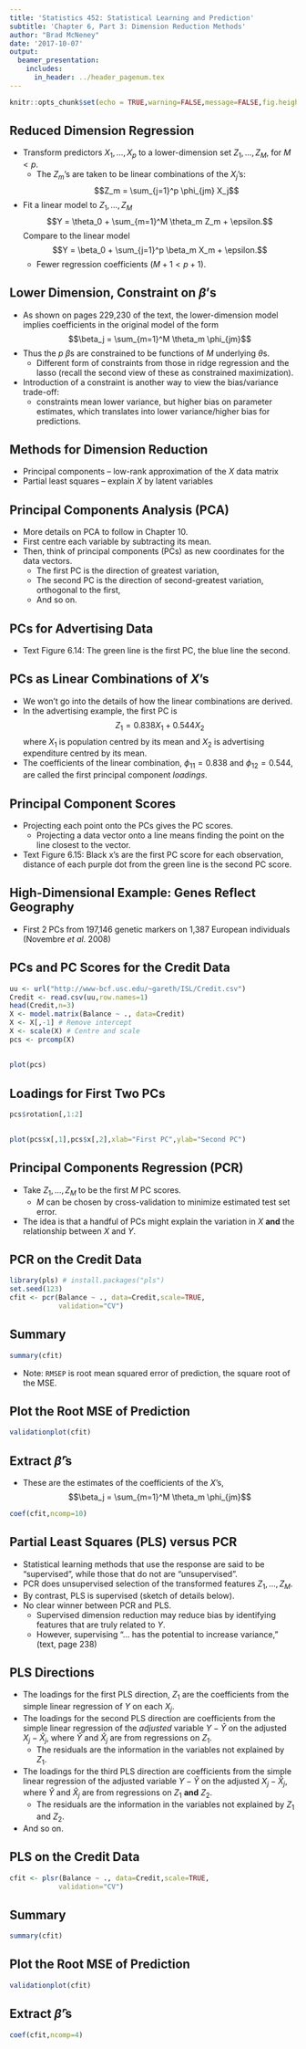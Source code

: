```yaml
---
title: 'Statistics 452: Statistical Learning and Prediction'
subtitle: 'Chapter 6, Part 3: Dimension Reduction Methods'
author: "Brad McNeney"
date: '2017-10-07'
output: 
  beamer_presentation:
    includes:
      in_header: ../header_pagenum.tex
---
```


```r
knitr::opts_chunk$set(echo = TRUE,warning=FALSE,message=FALSE,fig.height=3.5,fig.width=5)
```

## Reduced Dimension Regression

* Transform predictors $X_1,\ldots,X_p$ to
a lower-dimension set $Z_1,\ldots,Z_M$, for
$M<p$.
    + The $Z_m$'s are taken to be linear combinations of the 
    $X_j$'s: 
    $$Z_m = \sum_{j=1}^p \phi_{jm} X_j$$
* Fit a linear model to $Z_1,\ldots,Z_M$
$$Y = \theta_0 + \sum_{m=1}^M \theta_m Z_m + \epsilon.$$
Compare to the linear model
$$Y = \beta_0 + \sum_{j=1}^p \beta_m X_m + \epsilon.$$
    + Fewer regression coefficients ($M+1 < p+1$).

## Lower Dimension, Constraint on $\beta$'s

* As shown on pages 229,230 of the text,
the lower-dimension model implies coefficients
in the original model of the form
$$\beta_j = \sum_{m=1}^M \theta_m \phi_{jm}$$
* Thus the $p$ $\beta$s are constrained to be
functions of $M$ underlying $\theta$s.
    + Different form of constraints from those in
    ridge regression and the lasso (recall the 
    second view of these as constrained maximization).
* Introduction of a constraint is 
another way to view the bias/variance trade-off:
    + constraints mean lower variance, but higher bias
    on parameter estimates, which translates into 
    lower variance/higher bias for predictions.
    
    
## Methods for Dimension Reduction

* Principal components -- low-rank approximation of the 
$X$ data matrix
* Partial least squares -- explain $X$ by latent variables

## Principal Components Analysis (PCA)

* More details on PCA to follow in Chapter 10.
* First centre each variable by subtracting its mean.
* Then, think of principal components (PCs) as
new coordinates for the data vectors.
    + The first PC is the direction of greatest variation,
    + The second PC is the direction of second-greatest
    variation, orthogonal to the first,
    + And so on.

## PCs for Advertising Data


* Text Figure 6.14:
The green line is the first PC, the blue 
line the second.

\begin{center}
\includegraphics[height=2.5in]{Fig6_14.pdf}
\end{center}

## PCs as Linear Combinations of $X$'s

* We won't go into the details of how the 
linear combinations are derived.
* In the advertising example, the first PC is 
$$Z_1 = 0.838 X_1 + 0.544 X_2$$
where $X_1$ is population centred by its mean
and $X_2$ is advertising expenditure centred by its mean.
* The coefficients of the linear combination,
$\phi_{11}= 0.838$ and $\phi_{12}=0.544$,
are called the first principal component *loadings*.

## Principal Component Scores

* Projecting each point onto the PCs gives the 
PC scores.
    + Projecting a data vector 
    onto a line means finding the point
    on the line closest to the vector.

* Text Figure 6.15: Black x's are the first PC score
for each observation, distance of each purple 
dot from the green line is the second PC score.

\vspace*{-.5in}

\begin{center}
\includegraphics[height=2in]{Fig6_15.pdf}
\end{center}

## High-Dimensional Example: Genes Reflect Geography

* First 2 PCs from 
197,146 genetic markers on 1,387 European individuals
(Novembre _et al._ 2008)

\begin{center}
\includegraphics[height=2.5in]{EuropeanGenStr.pdf}
\end{center}


## PCs and PC Scores for the Credit Data

\scriptsize

```r
uu <- url("http://www-bcf.usc.edu/~gareth/ISL/Credit.csv")
Credit <- read.csv(uu,row.names=1)
head(Credit,n=3)
X <- model.matrix(Balance ~ ., data=Credit)
X <- X[,-1] # Remove intercept
X <- scale(X) # Centre and scale
pcs <- prcomp(X)
```

##

\scriptsize

```r
plot(pcs)
```

## Loadings for First Two PCs

\scriptsize

```r
pcs$rotation[,1:2]
```

##

\scriptsize

```r
plot(pcs$x[,1],pcs$x[,2],xlab="First PC",ylab="Second PC")
```


## Principal Components Regression (PCR)

* Take $Z_1,\ldots,Z_M$ to be the first $M$ 
PC scores.
    + $M$ can be chosen by cross-validation
    to minimize estimated test set error.
* The idea is that a handful of PCs might 
explain the variation in $X$ **and** the 
relationship between $X$ and $Y$.

## PCR on the Credit Data

\scriptsize

```r
library(pls) # install.packages("pls")
set.seed(123)
cfit <- pcr(Balance ~ ., data=Credit,scale=TRUE,
            validation="CV")
```

## Summary

\tiny

```r
summary(cfit)
```

\normalsize

* Note: `RMSEP` is root mean squared error of prediction,
the square root of the MSE.

## Plot the Root MSE of Prediction

\scriptsize

```r
validationplot(cfit)
```

## Extract $\hat{\beta}$'s

* These are the estimates of the coefficients of the $X$'s,
$$\beta_j = \sum_{m=1}^M \theta_m \phi_{jm}$$

\scriptsize

```r
coef(cfit,ncomp=10)
```

## Partial Least Squares (PLS) versus PCR

* Statistical learning methods that use
the response are said to be "supervised", while
those that do not are "unsupervised".
* PCR does unsupervised selection of the 
transformed features $Z_1,\ldots,Z_M$.
* By contrast, PLS is supervised (sketch of details below).
* No clear winner between PCR and PLS. 
    + Supervised dimension reduction may reduce
    bias by identifying features that are truly 
    related to $Y$.
    + However, supervising "... has the potential
    to increase variance," (text, page 238)

## PLS Directions

* The loadings for the first PLS direction, $Z_1$ are the 
coefficients from the simple linear 
regression of $Y$ on each $X_j$.
* The loadings for the second PLS direction are 
coefficients from the simple linear regression of
the *adjusted* variable
$Y-\hat{Y}$ on the adjusted $X_j-\hat{X}_j$, where
$\hat{Y}$ and $\hat{X}_j$ are from regressions on $Z_1$.
    + The residuals are the information in the variables
    not explained by $Z_1$.
* The loadings for the third PLS direction are 
coefficients from the simple linear regression of
the adjusted variable
$Y-\hat{Y}$ on the adjusted $X_j-\hat{X}_j$, where
$\hat{Y}$ and $\hat{X}_j$ are from regressions on $Z_1$
**and** $Z_2$.
    + The residuals are the information in the variables
    not explained by $Z_1$ and $Z_2$.
* And so on.


## PLS on the Credit Data

\scriptsize

```r
cfit <- plsr(Balance ~ ., data=Credit,scale=TRUE,
            validation="CV")
```


## Summary

\scriptsize

```r
summary(cfit)
```

## Plot the Root MSE of Prediction

\scriptsize

```r
validationplot(cfit)
```

## Extract $\hat{\beta}$'s

\scriptsize

```r
coef(cfit,ncomp=4)
```